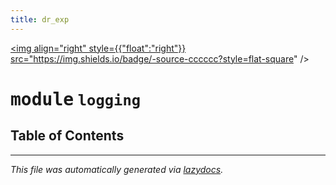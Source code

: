 ```yaml
---
title: dr_exp
---
```


<a href="https://github.com/drothermel/%24%7BREPO%7D/blob/main/src/dr_exp/logging.py"><img align="right" style={{"float":"right"}} src="https://img.shields.io/badge/-source-cccccc?style=flat-square" /></a>

# <kbd>module</kbd> `logging`



## Table of Contents







---

_This file was automatically generated via [lazydocs](https://github.com/ml-tooling/lazydocs)._
